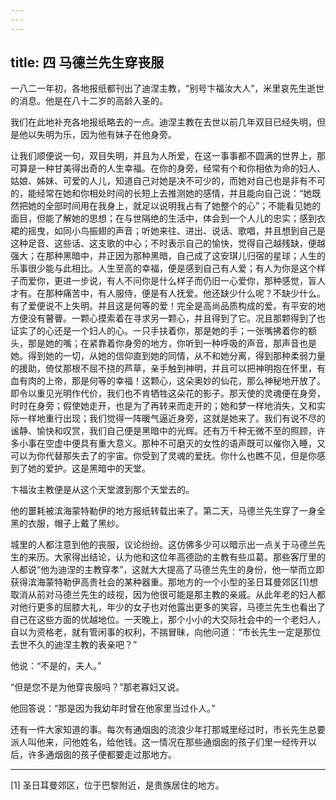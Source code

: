 ```yaml
---
---
---
```

title: 四 马德兰先生穿丧服
---




一八二一年初，各地报纸都刊出了迪涅主教，“别号卞福汝大人”，米里哀先生逝世的消息。他是在八十二岁的高龄入圣的。

我们在此地补充各地报纸略去的一点。迪涅主教在去世以前几年双目已经失明，但是他以失明为乐，因为他有妹子在他身旁。

让我们顺便说一句，双目失明，并且为人所爱，在这一事事都不圆满的世界上，那可算是一种甘美得出奇的人生幸福。在你的身旁，经常有个和你相依为命的妇人、姑娘、姊妹、可爱的人儿，知道自己对她是决不可少的，而她对自己也是非有不可的，能经常在她和你相处时间的长短上去推测她的感情，并且能向自己说：“她既然把她的全部时间用在我身上，就足以说明我占有了她整个的心”；不能看见她的面目，但能了解她的思想；在与世隔绝的生活中，体会到一个人儿的忠实；感到衣裙的摇曳，如同小鸟振翅的声音；听她来往、进出、说话、歌唱，并且想到自己是这种足音、这些话、这支歌的中心；不时表示自己的愉快，觉得自己越残缺，便越强大；在那种黑暗中，并正因为那种黑暗，自己成了这安琪儿归宿的星球；人生的乐事很少能与此相比。人生至高的幸福，便是感到自己有人爱；有人为你是这个样子而爱你，更进一步说，有人不问你是什么样子而仍旧一心爱你，那种感觉，盲人才有。在那种痛苦中，有人服侍，便是有人抚爱。他还缺少什么呢？不缺少什么。有了爱便说不上失明。并且这是何等的爱！完全是高尚品质构成的爱。有平安的地方便没有瞽瞢。一颗心摸索着在寻求另一颗心，并且得到了它。况且那颗得到了也证实了的心还是一个妇人的心。一只手扶着你，那是她的手；一张嘴拂着你的额头，那是她的嘴；在紧靠着你身旁的地方，你听到一种呼吸的声音，那声音也是她。得到她的一切，从她的信仰直到她的同情，从不和她分离，得到那种柔弱力量的援助，倚仗那根不屈不挠的芦草，亲手触到神明，并且可以把神明抱在怀里，有血有肉的上帝，那是何等的幸福！这颗心，这朵奥妙的仙花，那么神秘地开放了。即令以重见光明作代价，我们也不肯牺牲这朵花的影子。那天使的灵魂便在身旁，时时在身旁；假使她走开，也是为了再转来而走开的；她和梦一样地消失，又和实际一样地重行出现；我们觉得一阵暖气逼近身旁，这就是她来了。我们有说不尽的谧静、愉快和叹赏，我们自己便是黑暗中的光辉。还有万千种无微不至的照顾，许多小事在空虚中便具有重大意义。那种不可磨灭的女性的语声既可以催你入睡，又可以为你代替那失去了的宇宙。你受到了灵魂的爱抚。你什么也瞧不见，但是你感到了她的爱护。这是黑暗中的天堂。

卞福汝主教便是从这个天堂渡到那个天堂去的。

他的噩耗被滨海蒙特勒伊的地方报纸转载出来了。第二天，马德兰先生穿了一身全黑的衣服，帽子上戴了黑纱。

城里的人都注意到他的丧服，议论纷纷。这仿佛多少可以暗示出一点关于马德兰先生的来历。大家得出结论，认为他和这位年高德劭的主教有些瓜葛。那些客厅里的人都说“他为迪涅的主教穿孝”，这就大大提高了马德兰先生的身份，他一举而立即获得滨海蒙特勒伊高贵社会的某种器重。那地方的一个小型的圣日耳曼郊区[1]想取消从前对马德兰先生的歧视，因为他很可能是那主教的亲戚。从此年老的妇人都对他行更多的屈膝大礼，年少的女子也对他露出更多的笑容，马德兰先生也看出了自己在这些方面的优越地位。一天晚上，那个小小的大交际社会中的一个老妇人，自以为资格老，就有管闲事的权利，不揣冒昧，向他问道：“市长先生一定是那位去世不久的迪涅主教的表亲吧？”

他说：“不是的，夫人。”

“但是您不是为他穿丧服吗？”那老寡妇又说。

他回答说：“那是因为我幼年时曾在他家里当过仆人。”

还有一件大家知道的事。每次有通烟囱的流浪少年打那城里经过时，市长先生总要派人叫他来，问他姓名，给他钱。这一情况在那些通烟囱的孩子们里一经传开以后，许多通烟囱的孩子便都要走过那地方。



* * *



[1] 圣日耳曼郊区，位于巴黎附近，是贵族居住的地方。